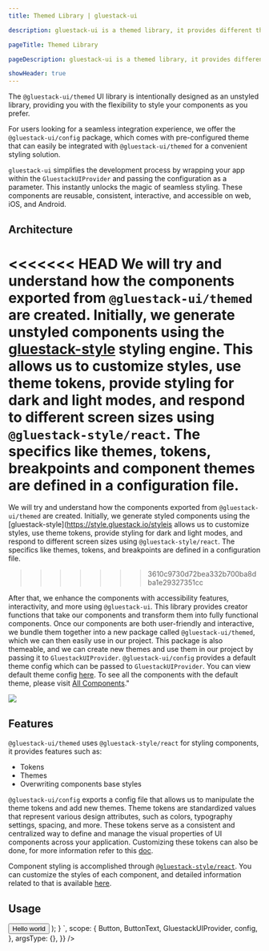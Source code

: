 ```yaml
---
title: Themed Library | gluestack-ui

description: gluestack-ui is a themed library, it provides different themes which can be used according to the user. In this guide we will learn how to create new themes and use them.

pageTitle: Themed Library

pageDescription: gluestack-ui is a themed library, it provides different themes which can be used according to the user. In this guide we will learn how to create new themes and use them.

showHeader: true
---
```



<Meta title="Core Concepts/Themed Library" />

The `@gluestack-ui/themed` UI library is intentionally designed as an unstyled library, providing you with the flexibility to style your components as you prefer.

For users looking for a seamless integration experience, we offer the `@gluestack-ui/config` package, which comes with pre-configured theme that can easily be integrated with `@gluestack-ui/themed` for a convenient styling solution.

`gluestack-ui` simplifies the development process by wrapping your app within the `GluestackUIProvider` and passing the configuration as a parameter. This instantly unlocks the magic of seamless styling. These components are reusable, consistent, interactive, and accessible on web, iOS, and Android.

## Architecture

<<<<<<< HEAD
We will try and understand how the components exported from `@gluestack-ui/themed` are created. Initially, we generate unstyled components using the [gluestack-style](https://style.gluestack.io/) styling engine. This allows us to customize styles, use theme tokens, provide styling for dark and light modes, and respond to different screen sizes using `@gluestack-style/react`. The specifics like themes, tokens, breakpoints and component themes are defined in a configuration file.
=======
We will try and understand how the components exported from `@gluestack-ui/themed` are created. Initially, we generate styled components using the [gluestack-style](https://style.gluestack.io/styleis allows us to customize styles, use theme tokens, provide styling for dark and light modes, and respond to different screen sizes using `@gluestack-style/react`. The specifics like themes, tokens, and breakpoints are defined in a configuration file.

> > > > > > > 3610c9730d72bea332b700ba8dba1e29327351cc

After that, we enhance the components with accessibility features, interactivity, and more using `@gluestack-ui`. This library provides creator functions that take our components and transform them into fully functional components. Once our components are both user-friendly and interactive, we bundle them together into a new package called `@gluestack-ui/themed`, which we can then easily use in our project. This package is also themeable, and we can create new themes and use them in our project by passing it to `GluestackUIProvider`. `@gluestack-ui/config` provides a default theme config which can be passed to `GluestackUIProvider`. You can view default theme config [here](https://github.com/gluestack/gluestack-ui/tree/main/packages/config). To see all the components with the default theme, please visit [All Components](https://gluestack.io/ui/docs/overview/all-components)."

<img src="/images/themed.png" />

## Features

`@gluestack-ui/themed` uses `@gluestack-style/react` for styling components, it provides features such as:

- Tokens
- Themes
- Overwriting components base styles

`@gluestack-ui/config` exports a config file that allows us to manipulate the theme tokens and add new themes. Theme tokens are standardized values that represent various design attributes, such as colors, typography settings, spacing, and more. These tokens serve as a consistent and centralized way to define and manage the visual properties of UI components across your application. Customizing these tokens can also be done, for more information refer to this [doc](https://gluestack.io/ui/docs/theme-configuration/customize-theme).

Component styling is accomplished through [`@gluestack-style/react`](https://gluestack.io/style). You can customize the styles of each component, and detailed information related to that is available [here](https://gluestack.io/ui/docs/theme-configuration/customize-theme).

## Usage

<AppProvider>
  <CodePreview
    showComponentRenderer={true}
    showArgsController={false}
    metaData={{
      code: `
    // import { GluestackUIProvider, Button, ButtonText } from "@gluestack-ui/themed";
    // import { config } from "@gluestack-ui/config";
    function App() {
      return (
        <GluestackUIProvider config={config}>
            <Button>
              <ButtonText>Hello world</ButtonText>
            </Button>
        </GluestackUIProvider>
      );
    }
`,
      scope: {
        Button,
        ButtonText,
        GluestackUIProvider,
        config,
      },
      argsType: {},
    }}
  />
</AppProvider>
